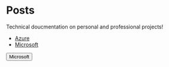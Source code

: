 
# Posts
Technical doucmentation on personal and professional projects!

* [Azure](/posts/azure)
* [Microsoft](/posts/microsoft)

<button class="flyon-custom-btn btn btn-gradient btn-accent btn-wide btn-lg">Microsoft</button>